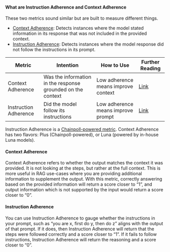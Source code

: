 #### What are Instruction Adherence and Context Adherence

These two metrics sound similar but are built to measure different things.

- [Context Adherence](/galileo/gen-ai-studio-products/galileo-guardrail-metrics/context-adherence): Detects instances where the model stated information in its response that was not included in the provided context.
- [Instruction Adherence](/galileo/gen-ai-studio-products/galileo-guardrail-metrics/instruction-adherence): Detects instances where the model response did not follow the instructions in its prompt.

| Metric                | Intention                                                   | How to Use                          | Further Reading                                                                         |
| --------------------- | ----------------------------------------------------------- | ----------------------------------- | --------------------------------------------------------------------------------------- |
| Context Adherence     | Was the information in the response grounded on the context | Low adherence means improve context | [Link](/galileo/gen-ai-studio-products/galileo-guardrail-metrics/context-adherence)     |
| Instruction Adherence | Did the model follow its instructions                       | Low adherence means improve prompt  | [Link](/galileo/gen-ai-studio-products/galileo-guardrail-metrics/instruction-adherence) |

Instruction Adherence is a [Chainpoll-powered metric](/galileo-ai-research/chainpoll). Context Adherence has two flavors: Plus (Chainpoll-powered), or Luna (powered by in-house Luna models).

#### Context Adherence

Context Adherence refers to whether the output matches the context it was provided. It is not looking
at the steps, but rather at the full context. This is more useful in RAG use-cases where you are providing
additional information to supplement the output. With this metric, correctly answering based on the provided
information will return a score closer to “1”, and output information which is not supported by the input
would return a score closer to “0”.

#### Instruction Adherence

You can use Instruction Adherence to gauge whether the instructions in your prompt, such as “you are x, first do y,
then do z” aligns with the output of that prompt. If it does, then Instruction Adherence will return that the steps
were followed correctly and a score closer to “1”. If it fails to follow instructions, Instruction Adherence will
return the reasoning and a score closer to “0”.
